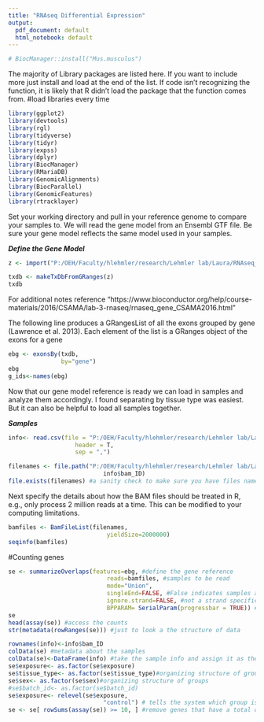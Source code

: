 ```yaml
---
title: "RNAseq Differential Expression"
output:
  pdf_document: default
  html_notebook: default
---
```

```r
# BiocManager::install("Mus.musculus")
```


The majority of Library packages are listed here. If you want to include more just install and load at the end of the list. If code isn't recognizing the function, it is likely that R didn't load the package that the function comes from.
#load libraries every time
```r
library(ggplot2)
library(devtools)
library(rgl)
library(tidyverse)
library(tidyr)
library(expss)
library(dplyr)
library(BiocManager)
library(RMariaDB)
library(GenomicAlignments)
library(BiocParallel)
library(GenomicFeatures)
library(rtracklayer)
```


Set your working directory and pull in your reference genome to compare your samples to. We will read the gene model from an Ensembl GTF file. Be sure your gene model reflects the same model used in your samples. 

***Define the Gene Model***
```r

z <- import("P:/OEH/Faculty/hlehmler/research/Lehmler lab/Laura/RNAseq_8_hour_heat_study/usftp21.novogene.com/04.Ref/genome.gtf.gz")

txdb <- makeTxDbFromGRanges(z)
txdb
```

For additional notes reference "https://www.bioconductor.org/help/course-materials/2016/CSAMA/lab-3-rnaseq/rnaseq_gene_CSAMA2016.html"

The following line produces a GRangesList of all the exons grouped by gene (Lawrence et al. 2013). Each element of the list is a GRanges object of the exons for a gene
```r
ebg <- exonsBy(txdb, 
               by="gene")
ebg
g_ids<-names(ebg)
```

Now that our gene model reference is ready we can load in samples and analyze them accordingly. I found separating by tissue type was easiest. But it can also be helpful to load all samples together. 

***Samples***
```r
info<- read.csv(file = "P:/OEH/Faculty/hlehmler/research/Lehmler lab/Laura/RNAseq_8_hour_heat_study/usftp21.novogene.com/RNAseq_bamlist_metadata.csv", #reading in the sample information
                   header = T, 
                   sep = ",")

filenames <- file.path("P:/OEH/Faculty/hlehmler/research/Lehmler lab/Laura/RNAseq_8_hour_heat_study/usftp21.novogene.com/02.Bam/", 
                           info$bam_ID)
file.exists(filenames) #a sanity check to make sure you have files named
```

Next specify the details about how the BAM files should be treated in R, e.g., only process 2 million reads at a time. This can be modified to your computing limitations.
```r
bamfiles <- BamFileList(filenames, 
                            yieldSize=2000000)
seqinfo(bamfiles)
```

#Counting genes
```r

se <- summarizeOverlaps(features=ebg, #define the gene reference
                            reads=bamfiles, #samples to be read
                            mode="Union", 
                            singleEnd=FALSE, #False indicates samples are paired-end
                            ignore.strand=FALSE, #not a strand specific experiment
                            BPPARAM= SerialParam(progressbar = TRUE)) #progress bar shown
se
head(assay(se)) #access the counts
str(metadata(rowRanges(se))) #just to look a the structure of data

```
```r
rownames(info)<-info$bam_ID
colData(se) #metadata about the samples
colData(se)<-DataFrame(info) #take the sample info and assign it as the metadata
se$exposure<- as.factor(se$exposure)
se$tissue_type<- as.factor(se$tissue_type)#organizing structure of groups
se$sex<- as.factor(se$sex)#organizing structure of groups
#se$batch_id<- as.factor(se$batch_id)
se$exposure<- relevel(se$exposure, 
                           "control") # tells the system which group is "control"
se <- se[ rowSums(assay(se)) >= 10, ] #remove genes that have a total count less than 10, a good prefilter measure
```